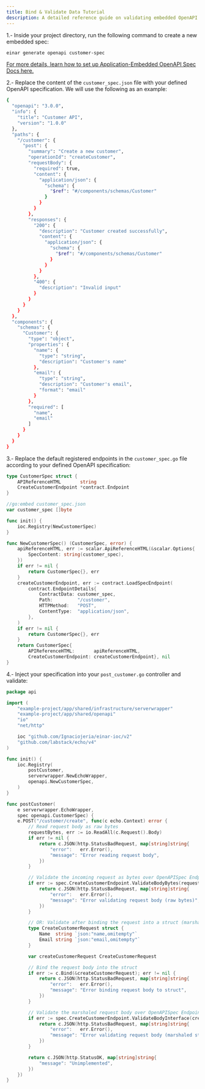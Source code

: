 ```yaml
---
title: Bind & Validate Data Tutorial
description: A detailed reference guide on validating embedded OpenAPI contracts in your Starlight docs site with EinarCLI.
---
```


1.- Inside your project directory, run the following command to create a new embedded spec:
```sh
einar generate openapi customer-spec
```
[For more details, learn how to set up Application-Embedded OpenAPI Spec Docs here.](https://ignaciojeria.github.io/openapi/0-schema-validator/)

2.- Replace the content of the `customer_spec.json` file with your defined OpenAPI specification. We will use the following as an example:

```sh
{
  "openapi": "3.0.0",
  "info": {
    "title": "Customer API",
    "version": "1.0.0"
  },
  "paths": {
    "/customer": {
      "post": {
        "summary": "Create a new customer",
        "operationId": "createCustomer",
        "requestBody": {
          "required": true,
          "content": {
            "application/json": {
              "schema": {
                "$ref": "#/components/schemas/Customer"
              }
            }
          }
        },
        "responses": {
          "200": {
            "description": "Customer created successfully",
            "content": {
              "application/json": {
                "schema": {
                  "$ref": "#/components/schemas/Customer"
                }
              }
            }
          },
          "400": {
            "description": "Invalid input"
          }
        }
      }
    }
  },
  "components": {
    "schemas": {
      "Customer": {
        "type": "object",
        "properties": {
          "name": {
            "type": "string",
            "description": "Customer's name"
          },
          "email": {
            "type": "string",
            "description": "Customer's email",
            "format": "email"
          }
        },
        "required": [
          "name",
          "email"
        ]
      }
    }
  }
}
```
3.- Replace the default registered endpoints in the `customer_spec.go` file according to your defined OpenAPI specification:

```go
type CustomerSpec struct {
	APIReferenceHTML       string
	CreateCustomerEndpoint *contract.Endpoint
}

//go:embed customer_spec.json
var customer_spec []byte

func init() {
	ioc.Registry(NewCustomerSpec)
}

func NewCustomerSpec() (CustomerSpec, error) {
	apiReferenceHTML, err := scalar.ApiReferenceHTML(&scalar.Options{
		SpecContent: string(customer_spec),
	})
	if err != nil {
		return CustomerSpec{}, err
	}
	createCustomerEndpoint, err := contract.LoadSpecEndpoint(
		contract.EndpointDetails{
			ContractData: customer_spec,
			Path:         "/customer",
			HTTPMethod:   "POST",
			ContentType:  "application/json",
		},
	)
	if err != nil {
		return CustomerSpec{}, err
	}
	return CustomerSpec{
		APIReferenceHTML:       apiReferenceHTML,
		CreateCustomerEndpoint: createCustomerEndpoint}, nil
}
```

4.- Inject your specification into your `post_customer.go` controller and validate:

```go
package api

import (
	"example-project/app/shared/infrastructure/serverwrapper"
	"example-project/app/shared/openapi"
	"io"
	"net/http"

	ioc "github.com/Ignaciojeria/einar-ioc/v2"
	"github.com/labstack/echo/v4"
)

func init() {
	ioc.Registry(
		postCustomer,
		serverwrapper.NewEchoWrapper,
		openapi.NewCustomerSpec,
	)
}

func postCustomer(
	e serverwrapper.EchoWrapper,
	spec openapi.CustomerSpec) {
	e.POST("/customer/create", func(c echo.Context) error {
		// Read request body as raw bytes
		requestBytes, err := io.ReadAll(c.Request().Body)
		if err != nil {
			return c.JSON(http.StatusBadRequest, map[string]string{
				"error":   err.Error(),
				"message": "Error reading request body",
			})
		}

		// Validate the incoming request as bytes over OpenAPISpec Endpoint
		if err := spec.CreateCustomerEndpoint.ValidateBodyBytes(requestBytes); err != nil {
			return c.JSON(http.StatusBadRequest, map[string]string{
				"error":   err.Error(),
				"message": "Error validating request body (raw bytes)",
			})
		}

		// OR: Validate after binding the request into a struct (marshaling)
		type CreateCustomerRequest struct {
			Name  string `json:"name,omitempty"`
			Email string `json:"email,omitempty"`
		}

		var createCustomerRequest CreateCustomerRequest

		// Bind the request body into the struct
		if err := c.Bind(&createCustomerRequest); err != nil {
			return c.JSON(http.StatusBadRequest, map[string]string{
				"error":   err.Error(),
				"message": "Error binding request body to struct",
			})
		}

		// Validate the marshaled request body over OpenAPISpec Endpoint
		if err := spec.CreateCustomerEndpoint.ValidateBodyInterface(createCustomerRequest); err != nil {
			return c.JSON(http.StatusBadRequest, map[string]string{
				"error":   err.Error(),
				"message": "Error validating request body (marshaled struct)",
			})
		}

		return c.JSON(http.StatusOK, map[string]string{
			"message": "Unimplemented",
		})
	})
}
```